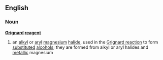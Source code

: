 ==English==
===Noun===
'''[[Grignard]] [[reagent]]'''
#{{chemistry}} an [[alkyl]] or [[aryl]] [[magnesium]] [[halide]], used in the [[Grignard reaction]] to form [[substituted]] [[alcohol]]s; they are formed from alkyl or aryl halides and [[metallic]] magnesium